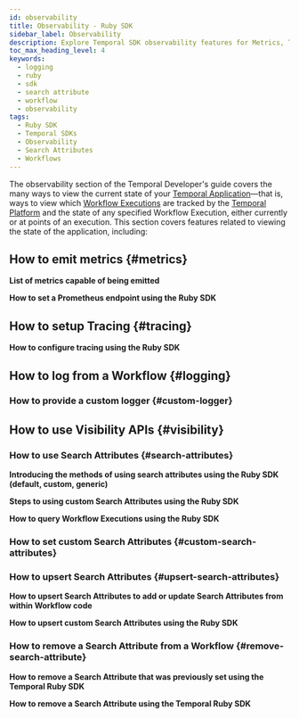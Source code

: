 ```yaml
---
id: observability
title: Observability - Ruby SDK
sidebar_label: Observability
description: Explore Temporal SDK observability features for Metrics, Tracing, Logging, and Visibility using the Ruby SDK.
toc_max_heading_level: 4
keywords:
  - logging
  - ruby
  - sdk
  - search attribute
  - workflow
  - observability
tags:
  - Ruby SDK
  - Temporal SDKs
  - Observability
  - Search Attributes
  - Workflows
---
```


The observability section of the Temporal Developer's guide covers the many ways to view the current state of your [Temporal Application](/temporal#temporal-application)—that is, ways to view which [Workflow Executions](/workflows#workflow-execution) are tracked by the [Temporal Platform](/temporal#temporal-platform) and the state of any specified Workflow Execution, either currently or at points of an execution.
This section covers features related to viewing the state of the application, including:

## How to emit metrics {#metrics}

**List of metrics capable of being emitted**

<!-- CONTENT-->

**How to set a Prometheus endpoint using the Ruby SDK**

<!-- CONTENT-->

## How to setup Tracing {#tracing}

**How to configure tracing using the Ruby SDK**

<!-- CONTENT-->

## How to log from a Workflow {#logging}

<!-- CONTENT-->

### How to provide a custom logger {#custom-logger}

<!-- CONTENT-->

## How to use Visibility APIs {#visibility}

### How to use Search Attributes {#search-attributes}

**Introducing the methods of using search attributes using the Ruby SDK (default, custom, generic)**

<!-- CONTENT-->

**Steps to using custom Search Attributes using the Ruby SDK**

<!-- CONTENT-->

**How to query Workflow Executions using the Ruby SDK**

<!-- CONTENT-->

### How to set custom Search Attributes {#custom-search-attributes}

<!-- CONTENT-->

### How to upsert Search Attributes {#upsert-search-attributes}

**How to upsert Search Attributes to add or update Search Attributes from within Workflow code**

<!-- CONTENT-->

**How to upsert custom Search Attributes using the Ruby SDK**

<!-- CONTENT-->

### How to remove a Search Attribute from a Workflow {#remove-search-attribute}

**How to remove a Search Attribute that was previously set using the Temporal Ruby SDK**

<!-- CONTENT-->

**How to remove a Search Attribute using the Temporal Ruby SDK**

<!-- CONTENT-->

